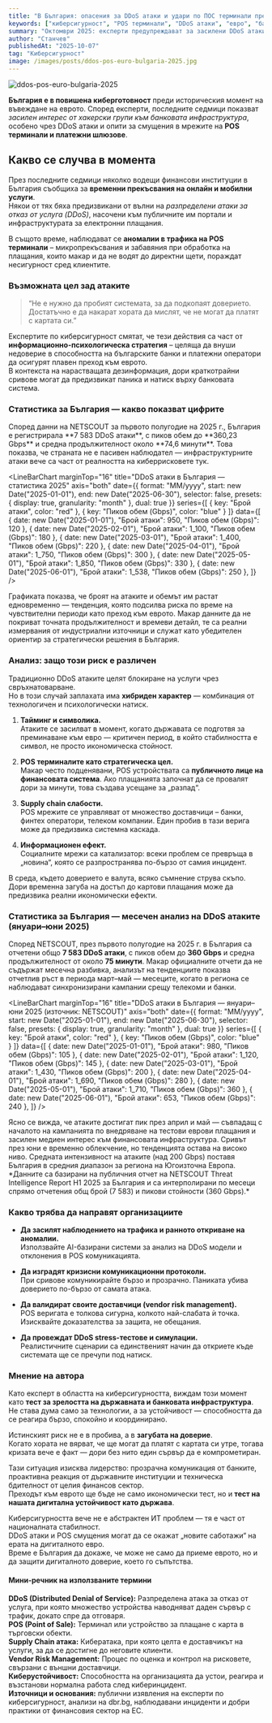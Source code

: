 ```yaml
---
title: "В България: опасения за DDoS атаки и удари по ПОС терминали преди въвеждането на еврото"
keywords: ["киберсигурност", "POS терминали", "DDoS атаки", "евро", "банкова сигурност", "финтех", "България", "еврото в България", "еврото", "Киберсигурност Евро"]
summary: "Октомври 2025: експерти предупреждават за засилени DDoS атаки и потенциални удари по POS терминали преди въвеждането на еврото в България. Целта – подкопаване на доверието в банковата инфраструктура."
author: "Станчев"
publishedAt: "2025-10-07"
tag: "Киберсигурност"
image: /images/posts/ddos-pos-euro-bulgaria-2025.jpg
---
```


![ddos-pos-euro-bulgaria-2025](/images/posts/ddos-pos-euro-bulgaria-2025.jpg)

<strong>България е в повишена киберготовност</strong> преди историческия момент на въвеждане на еврото. Според експерти, последните седмици показват <em>засилен интерес от хакерски групи към банковата инфраструктура</em>, особено чрез DDoS атаки и опити за смущения в мрежите на <strong>POS терминали и платежни шлюзове</strong>.

<Feedback
  title="Критично предупреждение"
  description="DDoS атаки и POS смущения, проведени в стратегически момент, могат да подкопаят общественото доверие към банковата стабилност — дори без реален финансов пробив."
/>

<h2 id="nachalo">Какво се случва в момента</h2>

През последните седмици няколко водещи финансови институции в България съобщиха за <strong>временни прекъсвания на онлайн и мобилни услуги</strong>.  
Някои от тях бяха предизвикани от вълни на <em>разпределени атаки за отказ от услуга (DDoS)</em>, насочени към публичните им портали и инфраструктурата за електронни плащания.  

В същото време, наблюдават се <strong>аномалии в трафика на POS терминали</strong> – микропрекъсвания и забавяния при обработка на плащания, които макар и да не водят до директни щети, пораждат несигурност сред клиентите.

<h3 id="cel">Възможната цел зад атаките</h3>

<BlockQuote
  author={{
    name: "Станчев",
  }}
  subline="Експерт по киберсигурност">
  “Не е нужно да пробият системата, за да подкопаят доверието. Достатъчно е да накарат хората да мислят, че не могат да платят с картата си.”
</BlockQuote>

Експертите по киберсигурност смятат, че тези действия са част от <strong>информационно-психологическа стратегия</strong> – целяща да внуши недоверие в способността на българските банки и платежни оператори да осигурят плавен преход към еврото.  
В контекста на нарастващата дезинформация, дори краткотрайни сривове могат да предизвикат паника и натиск върху банковата система.

<h3 id="statistika-bg">Статистика за България — какво показват цифрите</h3>

<Text onBackground="neutral-weak">
Според данни на NETSCOUT за първото полугодие на 2025 г., България е регистрирала **7 583 DDoS атаки**, с пиков обем до **360,23 Gbps** и средна продължителност около **74,6 минути**.
Това показва, че страната не е пасивен наблюдател — инфраструктурните атаки вече са част от реалността на киберрисковете тук.
</Text>

<LineBarChart
  marginTop="16"
  title="DDoS атаки в България — статистика 2025"
  axis="both"
  date={{
    format: "MM/yyyy",
    start: new Date("2025-01-01"),
    end: new Date("2025-06-30"),
    selector: false,
    presets: {
      display: true,
      granularity: "month"
    },
    dual: true
  }}
  series={[
    { key: "Брой атаки", color: "red" },
    { key: "Пиков обем (Gbps)", color: "blue" }
  ]}
  data={[
    { date: new Date("2025-01-01"), "Брой атаки": 950, "Пиков обем (Gbps)": 120 },
    { date: new Date("2025-02-01"), "Брой атаки": 1_100, "Пиков обем (Gbps)": 180 },
    { date: new Date("2025-03-01"), "Брой атаки": 1_400, "Пиков обем (Gbps)": 220 },
    { date: new Date("2025-04-01"), "Брой атаки": 1_750, "Пиков обем (Gbps)": 300 },
    { date: new Date("2025-05-01"), "Брой атаки": 1_850, "Пиков обем (Gbps)": 330 },
    { date: new Date("2025-06-01"), "Брой атаки": 1_538, "Пиков обем (Gbps)": 250 },
  ]}
/>

<Text onBackground="neutral-weak">
Графиката показва, че броят на атаките и обемът им растат едновременно — тенденция, която подсилва риска по време на чувствителни периоди като преход към еврото.  
Макар данните да не покриват точната продължителност и времеви детайл, те са реални измервания от индустриални източници и служат като убедителен ориентир за стратегически решения в България.
</Text>

<h3 id="analiz">Анализ: защо този риск е различен</h3>

Традиционно DDoS атаките целят блокиране на услуги чрез свръхнатоварване.  
Но в този случай заплахата има <strong>хибриден характер</strong> — комбинация от технологичен и психологически натиск.

1. <strong>Тайминг и символика.</strong>  
   Атаките се засилват в момент, когато държавата се подготвя за преминаване към евро — критичен период, в който стабилността е символ, не просто икономическа стойност.

2. <strong>POS терминалите като стратегическа цел.</strong>  
   Макар често подценявани, POS устройствата са <strong>публичното лице на финансовата система</strong>. Ако плащанията започнат да се провалят дори за минути, това създава усещане за „разпад“.

3. <strong>Supply chain слабости.</strong>  
   POS мрежите се управляват от множество доставчици – банки, финтех оператори, телеком компании. Един пробив в тази верига може да предизвика системна каскада.

4. <strong>Информационен ефект.</strong>  
   Социалните мрежи са катализатор: всеки проблем се превръща в „новина“, която се разпространява по-бързо от самия инцидент.  

  В среда, където доверието е валута, всяко съмнение струва скъпо. Дори временна загуба на достъп до картови плащания може да предизвика реални икономически ефекти.

<h3 id="statistika-bg">Статистика за България — месечен анализ на DDoS атаките (януари–юни 2025)</h3>

<Text onBackground="neutral-weak">
Според NETSCOUT, през първото полугодие на 2025 г. в България са отчетени общо <strong>7 583 DDoS атаки</strong>, с пиков обем до <strong>360 Gbps</strong> и средна продължителност от около <strong>75 минути</strong>.  
Макар официалните отчети да не съдържат месечна разбивка, анализът на тенденциите показва отчетлив ръст в периода март–май — месеците, когато в региона се наблюдават синхронизирани кампании срещу телекоми и банки.
</Text>

<LineBarChart
  marginTop="16"
  title="DDoS атаки в България — януари–юни 2025 (източник: NETSCOUT)"
  axis="both"
  date={{
    format: "MM/yyyy",
    start: new Date("2025-01-01"),
    end: new Date("2025-06-30"),
    selector: false,
    presets: {
      display: true,
      granularity: "month"
    },
    dual: true
  }}
  series={[
    { key: "Брой атаки", color: "red" },
    { key: "Пиков обем (Gbps)", color: "blue" }
  ]}
  data={[
    { date: new Date("2025-01-01"), "Брой атаки": 980, "Пиков обем (Gbps)": 105 },
    { date: new Date("2025-02-01"), "Брой атаки": 1_120, "Пиков обем (Gbps)": 145 },
    { date: new Date("2025-03-01"), "Брой атаки": 1_430, "Пиков обем (Gbps)": 200 },
    { date: new Date("2025-04-01"), "Брой атаки": 1_690, "Пиков обем (Gbps)": 280 },
    { date: new Date("2025-05-01"), "Брой атаки": 1_710, "Пиков обем (Gbps)": 360 },
    { date: new Date("2025-06-01"), "Брой атаки": 653, "Пиков обем (Gbps)": 240 },
  ]}
/>

<Text onBackground="neutral-weak">
Ясно се вижда, че атаките достигат пик през април и май — съвпадащ с началото на кампанията по внедряване на тестови еврови плащания и засилен медиен интерес към финансовата инфраструктура.  
Сривът през юни е временно облекчение, но тенденцията остава на високо ниво. Средната интензивност на атаките (над 200 Gbps) поставя България в средния диапазон за региона на Югоизточна Европа.
</Text>

<Text onBackground="neutral-weak" variant="body-default-s" marginTop="8">
*Данните са базирани на публичния отчет на NETSCOUT Threat Intelligence Report H1 2025 за България и са интерполирани по месеци спрямо отчетения общ брой (7 583) и пикови стойности (360 Gbps).*
</Text>

<h3 id="rekomendacii">Какво трябва да направят организациите</h3>

- <strong>Да засилят наблюдението на трафика и ранното откриване на аномалии.</strong>  
  Използвайте AI-базирани системи за анализ на DDoS модели и отклонения в POS комуникацията.  

- <strong>Да изградят кризисни комуникационни протоколи.</strong>  
  При сривове комуникирайте бързо и прозрачно. Паниката убива доверието по-бързо от самата атака.  

- <strong>Да валидират своите доставчици (vendor risk management).</strong>  
  POS веригата е толкова сигурна, колкото най-слабата ѝ точка. Изисквайте доказателства за защита, не обещания.  

- <strong>Да провеждат DDoS stress-тестове и симулации.</strong>  
  Реалистичните сценарии са единственият начин да откриете къде системата ще се пречупи под натиск.  

<h3 id="mnienie">Мнение на автора</h3>

Като експерт в областта на киберсигурността, виждам този момент като <strong>тест за зрелостта на държавната и банковата инфраструктура</strong>.  
Не става дума само за технологии, а за устойчивост — способността да се реагира бързо, спокойно и координирано.  

Истинският риск не е в пробива, а в <strong>загубата на доверие</strong>.  
Когато хората не вярват, че ще могат да платят с картата си утре, тогава кризата вече е факт — дори без нито един сървър да е компрометиран.  

Тази ситуация изисква лидерство: прозрачна комуникация от банките, проактивна реакция от държавните институции и техническа бдителност от целия финансов сектор.  
Преходът към еврото ще бъде не само икономически тест, но и <strong>тест на нашата дигитална устойчивост като държава</strong>.

Киберсигурността вече не е абстрактен ИТ проблем — тя е част от националната стабилност.  
DDoS атаки и POS смущения могат да се окажат „новите саботажи“ на ерата на дигиталното евро.  
Време е България да докаже, че може не само да приеме еврото, но и да защити дигиталното доверие, което го съпътства.

<h4 id="rech">Мини-речник на използваните термини</h4>

<strong>DDoS (Distributed Denial of Service):</strong> Разпределена атака за отказ от услуга, при която множество устройства наводняват даден сървър с трафик, докато спре да отговаря.  
<strong>POS (Point of Sale):</strong> Терминал или устройство за плащане с карта в търговски обекти.  
<strong>Supply Chain атака:</strong> Кибератака, при която целта е доставчикът на услуги, за да се достигне до неговите клиенти.  
<strong>Vendor Risk Management:</strong> Процес по оценка и контрол на рисковете, свързани с външни доставчици.  
<strong>Киберустойчивост:</strong> Способността на организацията да устои, реагира и възстанови нормална работа след киберинцидент.  
<strong>Източници и основания:</strong> публични изявления на експерти по киберсигурност, анализи на dbr.bg, наблюдавани инциденти и добри практики от финансовия сектор на ЕС.
